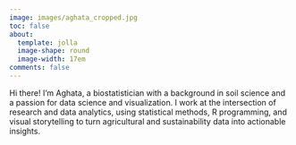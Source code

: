 ```yaml
---
image: images/aghata_cropped.jpg
toc: false
about: 
  template: jolla
  image-shape: round
  image-width: 17em
comments: false
---
```


Hi there! I'm Aghata, a biostatistician with a background in soil science and a passion for data science and visualization. I work at the intersection of research and data analytics, using statistical methods, R programming, and visual storytelling to turn agricultural and sustainability data into actionable insights.
